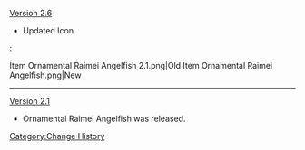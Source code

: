 [[Version 2.6]]
* Updated Icon
:<gallery>
Item Ornamental Raimei Angelfish 2.1.png|Old
Item Ornamental Raimei Angelfish.png|New
</gallery>
----
[[Version 2.1]]
* Ornamental Raimei Angelfish was released.
<noinclude>[[Category:Change History]]</noinclude>